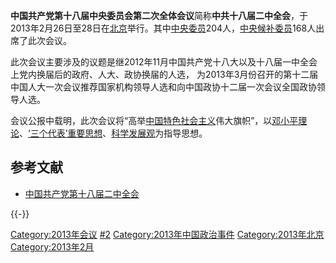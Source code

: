 {{Infobox recurring event
|事件名称   = 中国共产党第十八届中央委员会<br>第二次全体会议
|图像       = [[File:北京京西賓館_2010.jpg|250px]]
|图像说明   = 京西宾馆全景
|又名       = 中共十八届二中全会
|主持人     = [[中国共产党中央委员会总书记|中共中央总书记]]：[[习近平|习近平]]
|参与者     = [[中国共产党第十八届中央委员会委员列表|中共中央委员]]：204人<br>[[中国共产党第十八届中央委员会候补委员列表|中共中央候补委员]]：168人
|主要內容   = 
|地点       = {{CHN}}[[北京市|北京市]][[京西宾馆|京西宾馆]]
|日期       = {{start date|2013|02|26}} — 2月28日
|网站       = 
}}
'''中国共产党第十八届中央委员会第二次全体会议'''简称'''中共十八届二中全会'''，于2013年2月26日至28日在[[北京|北京]]举行。其中[[中国共产党第十八届中央委员会委员列表|中央委员]]204人，[[中国共产党第十八届中央委员会候补委员列表|中央候补委员]]168人出席了此次会议。

此次会议主要涉及的议题是继2012年11月中国共产党十八大以及十八届一中全会上党内换届后的政府、人大、政协换届的人选， 为2013年3月份召开的第十二届中国人大一次会议推荐国家机构领导人选和向中国政协十二届一次会议全国政协领导人选。

会议公报中载明，此次会议将“高举[[中国特色社会主义|中国特色社会主义]]伟大旗帜”，以[[邓小平理论|邓小平理论]]、[[三个代表|‘三个代表’重要思想]]、[[科学发展观|科学发展观]]为指导思想。

== 参考文献 ==
{{Reflist}}
* [https://web.archive.org/web/20130723020112/http://cpc.people.com.cn/n/2013/0301/c64094-20638535.html 中国共产党第十八届二中全会]

{{-}}
{{中国共产党的会议}}
[[Category:2013年会议|Category:2013年会议]]
[[Category:中国共产党第十八届中央委员会全体会议|#2]]
[[Category:2013年中国政治事件|Category:2013年中国政治事件]]
[[Category:2013年北京|Category:2013年北京]]
[[Category:2013年2月|Category:2013年2月]]